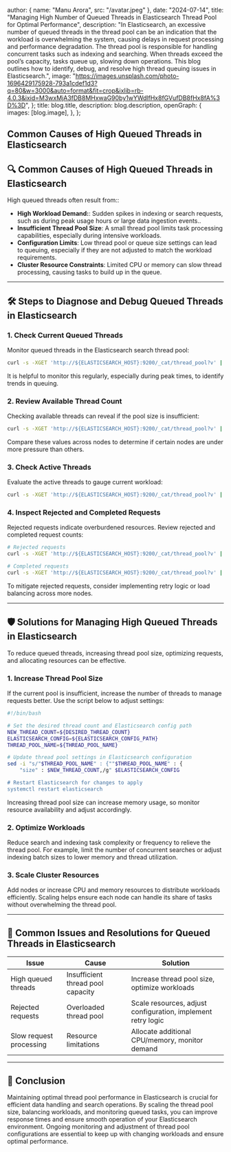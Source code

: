 
  author: { name: "Manu Arora", src: "/avatar.jpeg" },
  date: "2024-07-14",
  title: "Managing High Number of Queued Threads in Elasticsearch Thread Pool for Optimal Performance",
  description:
    "In Elasticsearch, an excessive number of queued threads in the thread pool can be an indication that the workload is overwhelming the system, causing delays in request processing and performance degradation. The thread pool is responsible for handling concurrent tasks such as indexing and searching. When threads exceed the pool’s capacity, tasks queue up, slowing down operations. This blog outlines how to identify, debug, and resolve high thread queuing issues in Elasticsearch.",
  image:
    "https://images.unsplash.com/photo-1696429175928-793a1cdef1d3?q=80&w=3000&auto=format&fit=crop&ixlib=rb-4.0.3&ixid=M3wxMjA3fDB8MHxwaG90by1wYWdlfHx8fGVufDB8fHx8fA%3D%3D",
};
  title: blog.title,
  description: blog.description,
  openGraph: {
    images: [blog.image],
  },
};


## Common Causes of High Queued Threads in Elasticsearch

## 🔍 **Common Causes of High Queued Threads in Elasticsearch**

High queued threads often result from::
- **High Workload Demand:**: Sudden spikes in indexing or search requests, such as during peak usage hours or large data ingestion events..
- **Insufficient Thread Pool Size**: A small thread pool limits task processing capabilities, especially during intensive workloads.
- **Configuration Limits**: Low thread pool or queue size settings can lead to queuing, especially if they are not adjusted to match the workload requirements.
- **Cluster Resource Constraints**: Limited CPU or memory can slow thread processing, causing tasks to build up in the queue.

---

## 🛠️ **Steps to Diagnose and Debug Queued Threads in Elasticsearch**

### 1. **Check Current Queued Threads**
Monitor queued threads in the Elasticsearch search thread pool:
```bash
curl -s -XGET 'http://${ELASTICSEARCH_HOST}:9200/_cat/thread_pool?v' | grep -E '^search' | awk '{print $5}'
```
It is helpful to monitor this regularly, especially during peak times, to identify trends in queuing.

### 2. **Review Available Thread Count**
Checking available threads can reveal if the pool size is insufficient:
```bash
curl -s -XGET 'http://${ELASTICSEARCH_HOST}:9200/_cat/thread_pool?v' | grep -E '^search' | awk '{print $4}'
```
Compare these values across nodes to determine if certain nodes are under more pressure than others.

### 3. **Check Active Threads**
Evaluate the active threads to gauge current workload:
```bash
curl -s -XGET 'http://${ELASTICSEARCH_HOST}:9200/_cat/thread_pool?v' | grep -E '^search' | awk '{print $3}'
```

### 4. **Inspect Rejected and Completed Requests**
Rejected requests indicate overburdened resources. Review rejected and completed request counts:
```bash
# Rejected requests
curl -s -XGET 'http://${ELASTICSEARCH_HOST}:9200/_cat/thread_pool?v' | grep -E '^search' | awk '{print $6}'

# Completed requests
curl -s -XGET 'http://${ELASTICSEARCH_HOST}:9200/_cat/thread_pool?v' | grep -E '^search' | awk '{print $7}'
```
To mitigate rejected requests, consider implementing retry logic or load balancing across more nodes.

---

## 🛡️ **Solutions for Managing High Queued Threads in Elasticsearch**

To reduce queued threads, increasing thread pool size, optimizing requests, and allocating resources can be effective.

### 1. **Increase Thread Pool Size**

If the current pool is insufficient, increase the number of threads to manage requests better. Use the script below to adjust settings:
```bash
#!/bin/bash

# Set the desired thread count and Elasticsearch config path
NEW_THREAD_COUNT=${DESIRED_THREAD_COUNT}
ELASTICSEARCH_CONFIG=${ELASTICSEARCH_CONFIG_PATH}
THREAD_POOL_NAME=${THREAD_POOL_NAME}

# Update thread pool settings in Elasticsearch configuration
sed -i "s/"$THREAD_POOL_NAME" : {""$THREAD_POOL_NAME" : {
    "size" : $NEW_THREAD_COUNT,/g" $ELASTICSEARCH_CONFIG

# Restart Elasticsearch for changes to apply
systemctl restart elasticsearch
```
Increasing thread pool size can increase memory usage, so monitor resource availability and adjust accordingly.

### 2. **Optimize Workloads**
Reduce search and indexing task complexity or frequency to relieve the thread pool. For example, limit the number of concurrent searches or adjust indexing batch sizes to lower memory and thread utilization.

### 3. **Scale Cluster Resources**
Add nodes or increase CPU and memory resources to distribute workloads efficiently. Scaling helps ensure each node can handle its share of tasks without overwhelming the thread pool.

---

## 🔄 **Common Issues and Resolutions for Queued Threads in Elasticsearch**

| **Issue**                | **Cause**                           | **Solution**                                   |
|--------------------------|-------------------------------------|------------------------------------------------|
| High queued threads	     | Insufficient thread pool capacity   | Increase thread pool size, optimize workloads |
| Rejected requests        | Overloaded thread pool              | Scale resources, adjust configuration, implement retry logic  |
| Slow request processing  | Resource limitations                | Allocate additional CPU/memory, monitor demand	        |

---

## 🚀 **Conclusion**

Maintaining optimal thread pool performance in Elasticsearch is crucial for efficient data handling and search operations. By scaling the thread pool size, balancing workloads, and monitoring queued tasks, you can improve response times and ensure smooth operation of your Elasticsearch environment. Ongoing monitoring and adjustment of thread pool configurations are essential to keep up with changing workloads and ensure optimal performance.